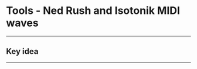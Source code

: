 # Tools - Ned Rush and Isotonik MIDI waves

------------------------------------------------------------------------

## Key idea {.unnumbered}

------------------------------------------------------------------------

## 
